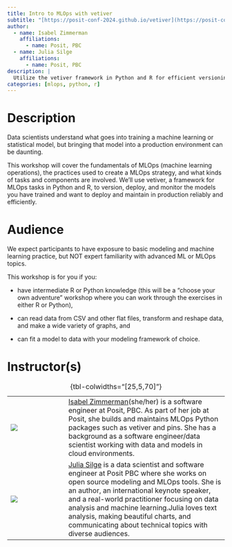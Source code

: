 ```yaml
---
title: Intro to MLOps with vetiver
subtitle: "[https://posit-conf-2024.github.io/vetiver](https://posit-conf-2024.github.io/vetiver/)"
author:
  - name: Isabel Zimmerman
    affiliations:
      - name: Posit, PBC
  - name: Julia Silge
    affiliations:
      - name: Posit, PBC  
description: |
  Utilize the vetiver framework in Python and R for efficient versioning, deployment, and monitoring of machine learning models in production.
categories: [mlops, python, r]
---
```


# Description

Data scientists understand what goes into training a machine learning or statistical model, but bringing that model into a production environment can be daunting.

This workshop will cover the fundamentals of MLOps (machine learning operations), the practices used to create a MLOps strategy, and what kinds of tasks and components are involved.
We’ll use vetiver, a framework for MLOps tasks in Python and R, to version, deploy, and monitor the models you have trained and want to deploy and maintain in production reliably and efficiently.

# Audience

We expect participants to have exposure to basic modeling and machine learning practice, but NOT expert familiarity with advanced ML or MLOps topics.

This workshop is for you if you:

-   have intermediate R or Python knowledge (this will be a “choose your own adventure” workshop where you can work through the exercises in either R or Python),

-   can read data from CSV and other flat files, transform and reshape data, and make a wide variety of graphs, and

-   can fit a model to data with your modeling framework of choice.

# Instructor(s)

|                                  |     |                                                                                                                                                                                                                                                                                                                                                                                                              |
|----------|----------|-----------------------------------------------------|
| ![](images/isabel-zimmerman.jpg) |     | [Isabel Zimmerman](https://www.isabelizimm.me/)(she/her) is a software engineer at Posit, PBC. As part of her job at Posit, she builds and maintains MLOps Python packages such as vetiver and pins. She has a background as a software engineer/data scientist working with data and models in cloud environments.                                                                                          |
| ![](images/julia-silge.jpg)      |     | [Julia Silge](https://juliasilge.com/) is a data scientist and software engineer at Posit PBC where she works on open source modeling and MLOps tools. She is an author, an international keynote speaker, and a real-world practitioner focusing on data analysis and machine learning.Julia loves text analysis, making beautiful charts, and communicating about technical topics with diverse audiences. |

: {tbl-colwidths="\[25,5,70\]"}
